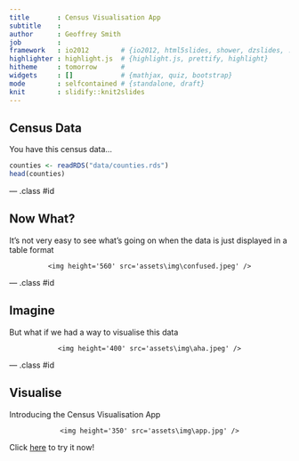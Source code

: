 ```yaml
---
title       : Census Visualisation App
subtitle    : 
author      : Geoffrey Smith
job         : 
framework   : io2012        # {io2012, html5slides, shower, dzslides, ...}
highlighter : highlight.js  # {highlight.js, prettify, highlight}
hitheme     : tomorrow      # 
widgets     : []            # {mathjax, quiz, bootstrap}
mode        : selfcontained # {standalone, draft}
knit        : slidify::knit2slides
---
```


## Census Data

You have this census data...

```r
counties <- readRDS("data/counties.rds")
head(counties)
```

--- .class #id 

## Now What?

It's not very easy to see what's going on when the data is just displayed in a table format

<div style='text-align: center;'>
    <img height='560' src='assets\img\confused.jpeg' />
</div>

--- .class #id 

## Imagine

But what if we had a way to visualise this data

<div style='text-align: center;'>
    <img height='400' src='assets\img\aha.jpeg' />
</div>

--- .class #id 

## Visualise

Introducing the Census Visualisation App

<div style='text-align: center;'>
    <img height='350' src='assets\img\app.jpg' />
</div>

Click <a href="https://geloofy.shinyapps.io/census-app">here</a> to try it now!
